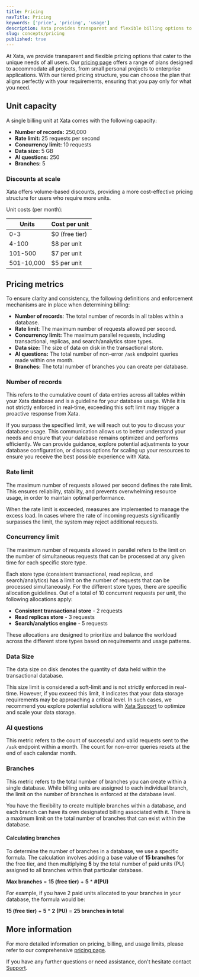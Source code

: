 ```yaml
---
title: Pricing
navTitle: Pricing
keywords: ['price', 'pricing', 'usage']
description: Xata provides transparent and flexible billing options to accommodate user needs
slug: concepts/pricing
published: true
---
```


At Xata, we provide transparent and flexible pricing options that cater to the unique needs of all users. Our [pricing page](/pricing) offers a range of plans designed to accommodate all projects, from small personal projects to enterprise applications. With our tiered pricing structure, you can choose the plan that aligns perfectly with your requirements, ensuring that you pay only for what you need.

## Unit capacity

A single billing unit at Xata comes with the following capacity:

- **Number of records:** 250,000
- **Rate limit:** 25 requests per second
- **Concurrency limit:** 10 requests
- **Data size:** 5 GB
- **AI questions:** 250
- **Branches:** 5

### Discounts at scale

Xata offers volume-based discounts, providing a more cost-effective pricing structure for users who require more units.

Unit costs (per month):

| Units      | Cost per unit  |
| ---------- | -------------- |
| 0-3        | $0 (free tier) |
| 4-100      | $8 per unit    |
| 101-500    | $7 per unit    |
| 501-10,000 | $5 per unit    |

## Pricing metrics

To ensure clarity and consistency, the following definitions and enforcement mechanisms are in place when determining billing:

- **Number of records**: The total number of records in all tables within a database.
- **Rate limit**: The maximum number of requests allowed per second.
- **Concurrency limit:** The maximum parallel requests, including transactional, replicas, and search/analytics store types.
- **Data size:** The size of data on disk in the transactional store.
- **AI questions:** The total number of non-error `/ask` endpoint queries made within one month.
- **Branches:** The total number of branches you can create per database.

### Number of records

This refers to the cumulative count of data entries across all tables within your Xata database and is a guideline for your database usage. While it is not strictly enforced in real-time, exceeding this soft limit may trigger a proactive response from Xata.

If you surpass the specified limit, we will reach out to you to discuss your database usage. This communication allows us to better understand your needs and ensure that your database remains optimized and performs efficiently. We can provide guidance, explore potential adjustments to your database configuration, or discuss options for scaling up your resources to ensure you receive the best possible experience with Xata.

### Rate limit

The maximum number of requests allowed per second defines the rate limit. This ensures reliability, stability, and prevents overwhelming resource usage, in order to maintain optimal performance.

When the rate limit is exceeded, measures are implemented to manage the excess load. In cases where the rate of incoming requests significantly surpasses the limit, the system may reject additional requests.

### Concurrency limit

The maximum number of requests allowed in parallel refers to the limit on the number of simultaneous requests that can be processed at any given time for each specific store type.

Each store type (consistent transactional, read replicas, and search/analytics) has a limit on the number of requests that can be processed simultaneously. For the different store types, there are specific allocation guidelines. Out of a total of 10 concurrent requests per unit, the following allocations apply:

- **Consistent transactional store** - 2 requests
- **Read replicas store** - 3 requests
- **Search/analytics engine** - 5 requests

These allocations are designed to prioritize and balance the workload across the different store types based on requirements and usage patterns.

### Data Size

The data size on disk denotes the quantity of data held within the transactional database.

This size limit is considered a soft-limit and is not strictly enforced in real-time. However, if you exceed this limit, it indicates that your data storage requirements may be approaching a critical level. In such cases, we recommend you explore potential solutions with [Xata Support](https://support.xata.io/hc/en-us) to optimize and scale your data storage.

### AI questions

This metric refers to the count of successful and valid requests sent to the `/ask` endpoint within a month. The count for non-error queries resets at the end of each calendar month.

### Branches

This metric refers to the total number of branches you can create within a single database. While billing units are assigned to each individual branch, the limit on the number of branches is enforced at the database level.

You have the flexibility to create multiple branches within a database, and each branch can have its own designated billing associated with it. There is a maximum limit on the total number of branches that can exist within the database.

#### Calculating branches

To determine the number of branches in a database, we use a specific formula. The calculation involves adding a base value of **15 branches** for the free tier, and then multiplying **5** by the total number of paid units (PU) assigned to all branches within that particular database.

**Max branches** = **15 (free tier)** + **5** \* **#(PU)**

For example, if you have 2 paid units allocated to your branches in your database, the formula would be:

**15 (free tier)** + **5** \* **2 (PU)** = **25 branches in total**

## More information

For more detailed information on pricing, billing, and usage limits, please refer to our comprehensive [pricing page](/pricing).

If you have any further questions or need assistance, don't hesitate contact [Support](https://support.xata.io/hc/en-us).

